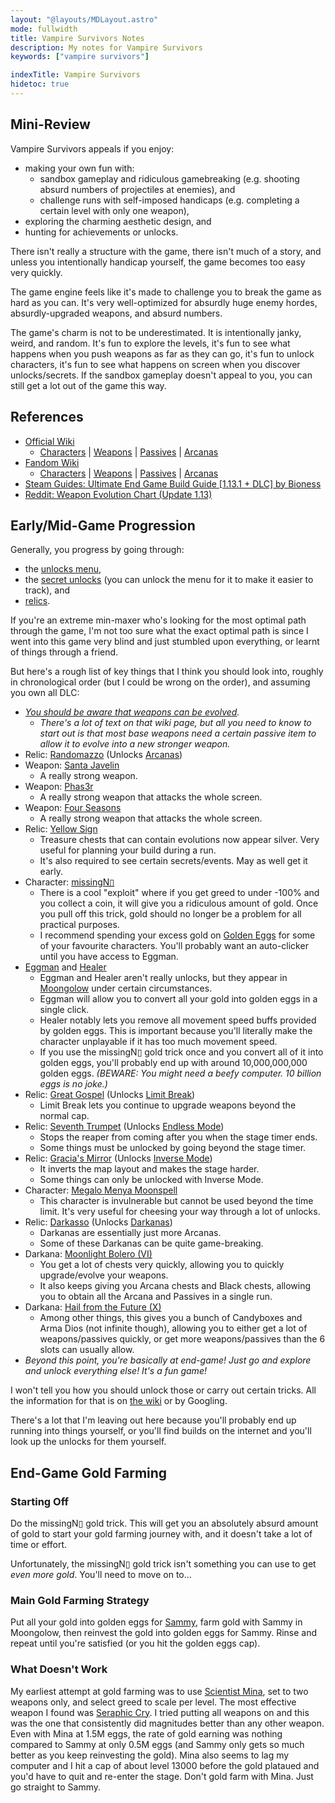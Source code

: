 ```yaml
---
layout: "@layouts/MDLayout.astro"
mode: fullwidth
title: Vampire Survivors Notes
description: My notes for Vampire Survivors
keywords: ["vampire survivors"]

indexTitle: Vampire Survivors
hidetoc: true
---
```



## Mini-Review

Vampire Survivors appeals if you enjoy:

- making your own fun with:
    - sandbox gameplay and ridiculous gamebreaking (e.g. shooting absurd numbers of projectiles at enemies), and
    - challenge runs with self-imposed handicaps (e.g. completing a certain level with only one weapon),
- exploring the charming aesthetic design, and
- hunting for achievements or unlocks.

There isn't really a structure with the game, there isn't much of a story, and unless you intentionally handicap yourself, the game becomes too easy very quickly.

The game engine feels like it's made to challenge you to break the game as hard as you can. It's very well-optimized for absurdly huge enemy hordes, absurdly-upgraded weapons, and absurd numbers.

The game's charm is not to be underestimated. It is intentionally janky, weird, and random. It's fun to explore the levels, it's fun to see what happens when you push weapons as far as they can go, it's fun to unlock characters, it's fun to see what happens on screen when you discover unlocks/secrets. If the sandbox gameplay doesn't appeal to you, you can still get a lot out of the game this way.

## References

- [Official Wiki](https://vampire.survivors.wiki/)
    - [Characters](https://vampire.survivors.wiki/w/Characters) | [Weapons](https://vampire.survivors.wiki/w/Weapons) | [Passives](https://vampire.survivors.wiki/w/Passive_items) | [Arcanas](https://vampire.survivors.wiki/w/Arcanas)
- [Fandom Wiki](https://vampire-survivors.fandom.com/wiki/Vampire_Survivors_Wiki)
    - [Characters](https://vampire-survivors.fandom.com/wiki/Characters) | [Weapons](https://vampire-survivors.fandom.com/wiki/Weapons) | [Passives](https://vampire-survivors.fandom.com/wiki/Passive_items) | [Arcanas](https://vampire-survivors.fandom.com/wiki/Arcanas)
- [Steam Guides: Ultimate End Game Build Guide [1.13.1 + DLC] by Bioness](https://steamcommunity.com/sharedfiles/filedetails/?id=3221409140)
- [Reddit: Weapon Evolution Chart (Update 1.13)](https://www.reddit.com/r/VampireSurvivors/comments/1jwv0bd/weapon_evolution_guide_incl_dlc_as_of_update_113/)

## Early/Mid-Game Progression

Generally, you progress by going through:

- the [unlocks menu](https://vampire.survivors.wiki/w/Achievements),
- the [secret unlocks](https://vampire.survivors.wiki/w/Secrets) (you can unlock the menu for it to make it easier to track), and
- [relics](https://vampire.survivors.wiki/w/Relics).

If you're an extreme min-maxer who's looking for the most optimal path through the game, I'm not too sure what the exact optimal path is since I went into this game very blind and just stumbled upon everything, or learnt of things through a friend.

But here's a rough list of key things that I think you should look into, roughly in chronological order (but I could be wrong on the order), and assuming you own all DLC:

- *[You should be aware that weapons can be evolved](https://vampire.survivors.wiki/w/Evolution).*
    - *There's a lot of text on that wiki page, but all you need to know to start out is that most base weapons need a certain passive item to allow it to evolve into a new stronger weapon.*
- Relic: [Randomazzo](https://vampire.survivors.wiki/w/Randomazzo) (Unlocks [Arcanas](https://vampire.survivors.wiki/w/Arcanas))
- Weapon: [Santa Javelin](https://vampire.survivors.wiki/w/Santa_Javelin)
    - A really strong weapon.
- Weapon: [Phas3r](https://vampire.survivors.wiki/w/Phas3r)
    - A really strong weapon that attacks the whole screen.
- Weapon: [Four Seasons](https://vampire.survivors.wiki/w/Four_Seasons)
    - A really strong weapon that attacks the whole screen.
- Relic: [Yellow Sign](https://vampire.survivors.wiki/w/Yellow_Sign)
    - Treasure chests that can contain evolutions now appear silver. Very useful for planning your build during a run.
    - It's also required to see certain secrets/events. May as well get it early.
- Character: [missingN▯](https://vampire.survivors.wiki/w/MissingN%E2%96%AF)
    - There is a cool "exploit" where if you get greed to under -100% and you collect a coin, it will give you a ridiculous amount of gold. Once you pull off this trick, gold should no longer be a problem for all practical purposes.
    - I recommend spending your excess gold on [Golden Eggs](https://vampire.survivors.wiki/w/Golden_Egg) for some of your favourite characters. You'll probably want an auto-clicker until you have access to Eggman.
- [Eggman](https://vampire.survivors.wiki/w/Eggman) and [Healer](https://vampire.survivors.wiki/w/Healer)
    - Eggman and Healer aren't really unlocks, but they appear in [Moongolow](https://vampire.survivors.wiki/w/Moongolow) under certain circumstances.
    - Eggman will allow you to convert all your gold into golden eggs in a single click.
    - Healer notably lets you remove all movement speed buffs provided by golden eggs. This is important because you'll literally make the character unplayable if it has too much movement speed.
    - If you use the missingN▯ gold trick once and you convert all of it into golden eggs, you'll probably end up with around 10,000,000,000 golden eggs. <Em>(BEWARE: You might need a beefy computer. 10 billion eggs is no joke.)</Em>
- Relic: [Great Gospel](https://vampire.survivors.wiki/w/Great_Gospel) (Unlocks [Limit Break](https://vampire.survivors.wiki/w/Limit_Break))
    - Limit Break lets you continue to upgrade weapons beyond the normal cap.
- Relic: [Seventh Trumpet](https://vampire.survivors.wiki/w/Seventh_Trumpet) (Unlocks [Endless Mode](https://vampire.survivors.wiki/w/Stages#Endless_Mode))
    - Stops the reaper from coming after you when the stage timer ends.
    - Some things must be unlocked by going beyond the stage timer.
- Relic: [Gracia's Mirror](https://vampire.survivors.wiki/w/Gracia%27s_Mirror) (Unlocks [Inverse Mode](https://vampire.survivors.wiki/w/Stages#Inverse_Mode))
    - It inverts the map layout and makes the stage harder.
    - Some things can only be unlocked with Inverse Mode.
- Character: [Megalo Menya Moonspell](https://vampire.survivors.wiki/w/Megalo_Menya_Moonspell)
    - This character is invulnerable but cannot be used beyond the time limit. It's very useful for cheesing your way through a lot of unlocks.
- Relic: [Darkasso](https://vampire.survivors.wiki/w/Darkasso) (Unlocks [Darkanas](https://vampire.survivors.wiki/w/Arcanas#Darkanas))
    - Darkanas are essentially just more Arcanas.
    - Some of these Darkanas can be quite game-breaking.
- Darkana: [Moonlight Bolero (VI)](https://vampire.survivors.wiki/w/Moonlight_Bolero_(VI))
    - You get a lot of chests very quickly, allowing you to quickly upgrade/evolve your weapons.
    - It also keeps giving you Arcana chests and Black chests, allowing you to obtain all the Arcana and Passives in a single run.
- Darkana: [Hail from the Future (X)](https://vampire.survivors.wiki/w/Hail_from_the_Future_(X))
    - Among other things, this gives you a bunch of Candyboxes and Arma Dios (not infinite though), allowing you to either get a lot of weapons/passives quickly, or get more weapons/passives than the 6 slots can usually allow.
- *Beyond this point, you're basically at end-game! Just go and explore and unlock everything else! It's a fun game!*

I won't tell you how you should unlock those or carry out certain tricks. All the information for that is on [the wiki](https://vampire.survivors.wiki/) or by Googling.

There's a lot that I'm leaving out here because you'll probably end up running into things yourself, or you'll find builds on the internet and you'll look up the unlocks for them yourself.

## End-Game Gold Farming

### Starting Off

Do the missingN▯ gold trick. This will get you an absolutely absurd amount of gold to start your gold farming journey with, and it doesn't take a lot of time or effort.

Unfortunately, the missingN▯ gold trick isn't something you can use to get *even more gold*. You'll need to move on to...

### Main Gold Farming Strategy

Put all your gold into golden eggs for [Sammy](https://vampire.survivors.wiki/w/Sammy), farm gold with Sammy in Moongolow, then reinvest the gold into golden eggs for Sammy. Rinse and repeat until you're satisfied (or you hit the golden eggs cap).

### What Doesn't Work

My earliest attempt at gold farming was to use [Scientist Mina](https://vampire.survivors.wiki/w/Scientist_Mina), set to two weapons only, and select greed to scale per level. The most effective weapon I found was [Seraphic Cry](https://vampire.survivors.wiki/w/Seraphic_Cry). I tried putting all weapons on and this was the one that consistently did magnitudes better than any other weapon. Even with Mina at 1.5M eggs, the rate of gold earning was nothing compared to Sammy at only 0.5M eggs (and Sammy only gets so much better as you keep reinvesting the gold). Mina also seems to lag my computer and I hit a cap of about level 13000 before the gold plataued and you'd have to quit and re-enter the stage. Don't gold farm with Mina. Just go straight to Sammy.

